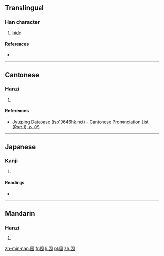==Translingual==

===Han character===
{{Han char|rn=31|rad=囗|as=04|sn=7|four=6021<sub>1</sub>|canj=田卜竹弓 (WYHN)|ids=⿴[[囗]][[亢]]}}

# [[hide]]

====References====
* {{Han ref|kx=0217.080|dkj=04705|dj=0444.110|hdz=10715.150|uh=56E5|ud=22245|bh=CAA9|bd=51881}}

----

==Cantonese==

===Hanzi===
{{yue-hanzi|jyut=[[kong3]]|y=kong3}}

# {{defn|lang=yue|sort=囗04}}

====References====
* [http://www.iso10646hk.net/jp/document/download.jsp Jyutping Database (iso10646hk.net) - Cantonese Pronunciation List (Part 1), p. 85]

----

==Japanese==

===Kanji===
{{ja-kanji|grade=|rs=囗04}}

# {{defn|lang=ja|sort=囗04}}

====Readings====
* {{ja-readings|on=[[こう]] (kō)|kun=[[くら]] (kura)}}

----

==Mandarin==

===Hanzi===
{{cmn-hanzi|pin=[[kàng]] ([[kang4]]), [[chuāng]] ([[chuang1]])|wg=k'ang<sup>4</sup>, ch'uang<sup>1</sup>}}

# {{defn|lang=cmn|sort=囗04}}

[[zh-min-nan:囥]]
[[fr:囥]]
[[li:囥]]
[[pl:囥]]
[[zh:囥]]
